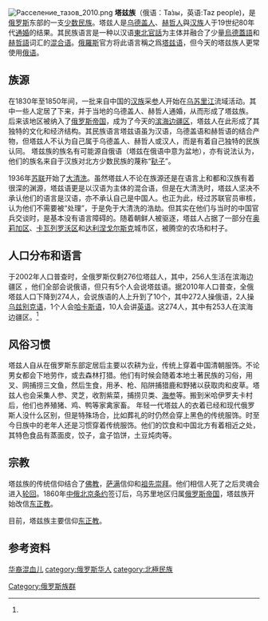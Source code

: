 {{多個問題|
{{Refimprove|time=2019-10-23T15:05:55+00:00}}
{{expand language|ru}}
{{copyedit}}
}}
{{Infobox Ethnic group
|image   = 
|group=塔兹族<br />{{lang|ru|Тазы}}
|population=
|region1  = {{flag|Russia}}
|pop1     = 274
|ref1     = <ref name=RussianCensus2010>{{cite web |author1=Название публикационной таблицы |title=Russian Census 2010: Population by ethnicity |url=http://www.perepis-2010.ru/results_of_the_census/tab5.xls |accessdate=2020-03-26 |archive-date=2018-12-24 |archive-url=https://web.archive.org/web/20181224234849/http://www.gks.ru/free_doc/new_site/perepis2010/croc/perepis_itogi1612.htm |dead-url=no }}</ref>
|popplace= [[File:Flag_of_Primorsky_Krai.svg|25 px]] [[滨海边疆区|滨海边疆区]]: 256 <ref name="RussianCensus2010" /> (2010) 

[[File:Flag_of_Bashkortostan.svg|25px]] [[巴什科尔托斯坦共和国|巴什科尔托斯坦共和国]]<ref name="RussianCensus2010" /> (2010) <br />
[[File:Flag_of_Sakhalin_Oblast.svg|25px]] [[萨哈林州|萨哈林州]] <ref name="RussianCensus2010" /> (2010) <br />
[[File:Flag_of_Khabarovsk_Krai.svg|25px]] [[哈巴罗夫斯克边疆区|哈巴罗夫斯克边疆区]] <ref name="RussianCensus2010" /> (2010) <br />
[[File:Flag_of_Karelia.svg|25px]] [[卡累利阿共和國|卡累利阿共和國]]<ref name="RussianCensus2010" /> (2002)
|languages=[[俄语|俄语]]、[[塔兹语|塔兹语]]（[[东北官话|东北官话]]）
|religions=-
|related-c=[[乌德盖人|乌德盖人]]、[[赫哲族|赫哲人]]、[[中国人|中国人]]（[[漢人|漢人]]、[[滿洲人|滿洲人]]）
}}
[[File:Расселение_тазов_2010.png|thumb]]
'''塔兹族'''（俄语：Та́зы，英语:Taz people)，是[[俄罗斯|俄罗斯]]东部的一支[[少数民族|少数民族]]。塔兹人是[[乌德盖人|乌德盖人]]、[[赫哲族|赫哲人]]與[[汉族|汉族]]人于19世纪80年代[[通婚|通婚]]的结果。其民族语言是一种以汉语[[东北官话|東北官話]]为主体并融合了少量[[烏德蓋語|烏德蓋語]]和[[赫哲语|赫哲語]]词汇的[[混合语|混合语]]。[[俄羅斯|俄羅斯]]官方将此语言稱之爲[[塔兹语|塔兹语]]，但今天的塔兹族人更常使用[[俄语|俄语]]。

== 族源 ==
在1830年至1850年间，一批来自中国的[[汉族|汉族]]采[[参|参]]人开始在[[乌苏里江|乌苏里江]]流域活动。其中一些人定居了下来，并于当地的乌德盖人、赫哲人通婚，从而形成了塔兹族。
后来该地区被纳入了[[俄罗斯帝国|俄罗斯帝国]]，成为了今天的[[滨海边疆区|滨海边疆区]]，塔兹人在此形成了其独特的文化和经济结构。其民族语言塔兹语虽为汉语，乌德盖语和赫哲语的结合产物，但塔兹人不认为自己属于乌德盖人、赫哲人或汉人，而是有着自己独特的民族认同。
塔兹族的族名有可能源自俄语（塔兹在俄语中意为盆地），亦有说法认为，他们的族名来自于汉族对北方少数民族的蔑称“[[鞑子|鞑子]]”{{r|风间等|page=117}}。

1936年[[苏联|苏联]]开始了[[大清洗|大清洗]]。虽然塔兹人不论在族源还是在语言上和都和汉族有着很深的渊源，塔兹语更是以汉语为主体的混合语，但是在大清洗时，塔兹人坚决不承认他们的语言是汉语，亦不承认自己是中国人。也正为此，经过苏联官员审核，认为他们不需要被“处理”，于是免于大清洗的浩劫。但其实在他们与当时的中国官兵交谈时，是基本没有语言障碍的。随着朝鲜人被驱逐，塔兹人占据了一部分在[[奥莉加区|奥莉加区]]、[[卡瓦列罗沃区|卡瓦列罗沃区]]和[[达利涅戈尔斯克|达利涅戈尔斯克]]城市区，被腾空的农场和村子。

==人口分布和语言==
{{main article|塔兹语}}
于2002年人口普查时，全俄罗斯仅剩276位塔兹人，其中，256人生活在滨海边疆区<!-- 具体而言是乌苏里江上游地区，还有奥尔津斯基区的米哈伊罗夫卡村 -->，他们全部会说俄语，但只有5个人会说塔兹语。据2010年人口普查，全俄塔兹人口下降到274人，会说族语的人上升到了10个，其中272人操俄语，2人操[[乌兹别克语|乌兹别克语]]，1个人会[[哈卡斯语|哈卡斯语]]，10人会讲[[英语|英语]]。这274人，其中有253人在滨海边疆区。<ref name=RussianCensus2010></ref>

==风俗习惯==
塔兹人自从在俄罗斯东部定居后主要以农耕为业，传统上穿着中国清朝服饰。不论男女都会下地劳作，或去森林打猎。他们有时候会随着本地土著民族的习俗，用叉、网捕捞三文鱼，然后生食，用矛、枪、陷阱捕猎鹿和野猪以获取肉和皮草。塔兹人也会采集人参、灵芝，收割紫菜，捕捞贝类、[[海参|海参]]等。搬到米哈伊罗夫卡村后，他们也养殖猪、鸡、鸭等家禽家畜。
年轻一代塔兹人的衣着已经和现代俄罗斯人没什么区别，但是特殊场合，比如葬礼的时仍然会穿上黑色的传统服饰。时至今日族中的老年人还是习惯穿着传统服饰。他们的饮食和中国北方有着相近之处，其特色食品有蒸面皮，饺子，盒子馅饼，土豆炖肉等。

==宗教==
塔兹族的传统信仰结合了[[佛教|佛教]]，[[萨满|萨满]]信仰和[[祖先崇拜|祖先崇拜]]。他们相信人死了之后灵魂会进入[[轮回|轮回]]。1860年[[中俄北京条约|中俄北京条约]]签订后，乌苏里地区归属[[俄国|俄罗斯帝国]]，塔兹族开始改信[[东正教|东正教]]。

目前，塔兹族主要信仰[[东正教|东正教]]。

==参考资料==
{{reflist|refs=
<ref name=风间等>{{Cite book|editor=煎本孝|author1=風間伸次郎|author2=V.V.ポドマスキン|section=ターズの言語と文化|title=東北アジア諸民族の文化動態|language=ja|publisher=北海道大学図書刊行会|isbn=4-8329-6241-8|date=2002-02-25}}</ref>
}}

{{俄羅斯民族}}
{{海外华人}}

[[Category:俄罗斯族群|Category:俄罗斯族群]]
[[category:华裔混血儿|]]
[[category:俄罗斯华人|category:俄罗斯华人]]
[[category:北極民族|category:北極民族]]